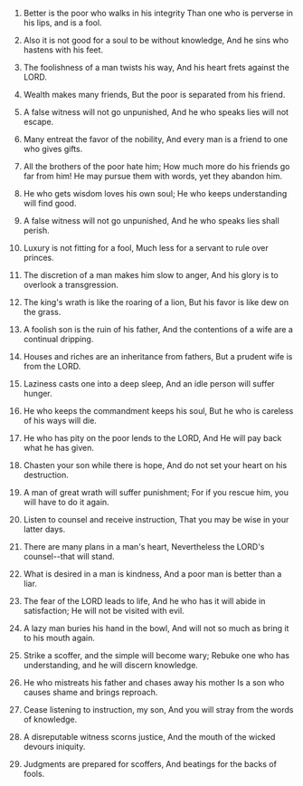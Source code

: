 
1. Better is the poor who walks in his integrity Than one who is perverse in his lips, and is a fool.

2. Also it is not good for a soul to be without knowledge, And he sins who hastens with his feet.

3. The foolishness of a man twists his way, And his heart frets against the LORD.

4. Wealth makes many friends, But the poor is separated from his friend.

5. A false witness will not go unpunished, And he who speaks lies will not escape.

6. Many entreat the favor of the nobility, And every man is a friend to one who gives gifts.

7. All the brothers of the poor hate him; How much more do his friends go far from him! He may pursue them with words, yet they abandon him.

8. He who gets wisdom loves his own soul; He who keeps understanding will find good.

9. A false witness will not go unpunished, And he who speaks lies shall perish.

10. Luxury is not fitting for a fool, Much less for a servant to rule over princes.

11. The discretion of a man makes him slow to anger, And his glory is to overlook a transgression.

12. The king's wrath is like the roaring of a lion, But his favor is like dew on the grass.

13. A foolish son is the ruin of his father, And the contentions of a wife are a continual dripping.

14. Houses and riches are an inheritance from fathers, But a prudent wife is from the LORD.

15. Laziness casts one into a deep sleep, And an idle person will suffer hunger.

16. He who keeps the commandment keeps his soul, But he who is careless of his ways will die.

17. He who has pity on the poor lends to the LORD, And He will pay back what he has given.

18. Chasten your son while there is hope, And do not set your heart on his destruction.

19. A man of great wrath will suffer punishment; For if you rescue him, you will have to do it again.

20. Listen to counsel and receive instruction, That you may be wise in your latter days.

21. There are many plans in a man's heart, Nevertheless the LORD's counsel--that will stand.

22. What is desired in a man is kindness, And a poor man is better than a liar.

23. The fear of the LORD leads to life, And he who has it will abide in satisfaction; He will not be visited with evil.

24. A lazy man buries his hand in the bowl, And will not so much as bring it to his mouth again.

25. Strike a scoffer, and the simple will become wary; Rebuke one who has understanding, and he will discern knowledge.

26. He who mistreats his father and chases away his mother Is a son who causes shame and brings reproach.

27. Cease listening to instruction, my son, And you will stray from the words of knowledge.

28. A disreputable witness scorns justice, And the mouth of the wicked devours iniquity.

29. Judgments are prepared for scoffers, And beatings for the backs of fools.


